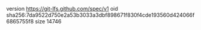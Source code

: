 version https://git-lfs.github.com/spec/v1
oid sha256:7da9522d750e2a53b3033a3dbf898671f830f4cde193560d424066f6865755f8
size 14746
